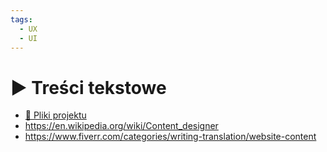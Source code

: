 ```yaml
---
tags:
  - UX
  - UI
---
```



# ▶️ Treści tekstowe

<VimeoPlayer videoId="638806115" />

- [💾 Pliki projektu](/download/courses/web-design/text-content.zip)
- https://en.wikipedia.org/wiki/Content_designer
- https://www.fiverr.com/categories/writing-translation/website-content
